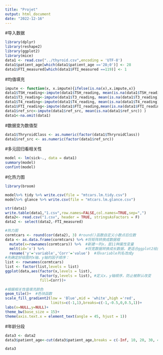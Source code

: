 ```yaml
---
title: "Projet"
output: html_document
date: "2022-12-16"
---
```

#导入数据
```r
library(dplyr)
library(reshape2)
library(ggplot2)
library(mice)
data1 <- read.csv("../thyroid.csv",encoding = 'UTF-8')
data1$patient_age[which(data1$patient_age =='28;0')] <- 28
data1$FTI_measured[which(data1$FTI_measured ==119)] <- 1
```

#均值填充

```r
impute <- function(x, x.impute){ifelse(is.na(x),x.impute,x)}
data1$TSH_reading<-impute(data1$TSH_reading, mean(is.na(data1$TSH_reading)) )
data1$T3_reading<-impute(data1$T3_reading, mean(is.na(data1$T3_reading)) )
data1$T4_reading<-impute(data1$T4_reading, mean(is.na(data1$T4_reading)) )
data1$FTI_reading<-impute(data1$FTI_reading,mean(is.na(data1$FTI_reading))) 
data1$ref_src<-impute(data1$ref_src, mean(is.na(data1$ref_src)) )
data1<-na.omit(data1) 
```
#数据变为数值型

```r
data1$ThryroidClass <- as.numeric(factor(data1$ThryroidClass))
data1$ref_src <- as.numeric(factor(data1$ref_src))
```
#多元回归看相关性
```r
model <- lm(sick~., data = data1)
summary(model)
confint(model)
```
#化热力图
```r
library(broom)

model%>% tidy %>% write.csv(file = "mtcars.lm.tidy.csv")
model%>% glance %>% write.csv(file = "mtcars.lm.glance.csv")
```


```r
str(data1)
write.table(data1,"1.csv",row.names=FALSE,col.names=TRUE,sep=",")
data2<- read.csv("1.csv", header = TRUE, stringsAsFactors = F)
data2 <- select(data2,-FTI_measured)
```


```r
#热力图
cormtcars <- round(cor(data2), 3) #round()函数自定义小数点后位数
data <- as.data.frame(cormtcars) %>% #将矩阵转换成数据框
  mutate(x=rownames(cormtcars)) %>%  #新建一列x，是11种属性变量
  melt(id='x') %>%                   #将宽数据转换成长数据，更适合ggplot2绘图
  rename('y'='variable','Corr'='value')  #将variable列名改成y
#先确定好绘图时x轴、y轴的因子顺序：
list <- rownames(cormtcars)
list <- factor(list,levels = list)
ggplot(data,aes(factor(x,levels = list),
                factor(y,levels = list), #定义x，y轴顺序，防止被默认改变
                fill=Corr))+
  
#根据相关性值填充颜色
geom_tile()+  #色块函数
scale_fill_gradient2(low = 'Blue',mid = 'white',high ='red',
                     limits=c(-1,1),breaks=c(-1,-0.5,0,0.5,1))+
labs(x=NULL,y=NULL)+
theme_bw(base_size = 15)+
theme(axis.text.x = element_text(angle = 45, hjust = 1)) 
```

#年龄分段
```r
data3 <- data2
data3$patient_age<-cut(data3$patient_age,breaks = c(-Inf, 10, 20, 30, 40 ,50 ,60, 70, 80, 90, Inf),labels = c('1-10','11-20','21-30','31-40','41-50','51-60','61-70','71-80','81-90','91-100'))

data3
```





